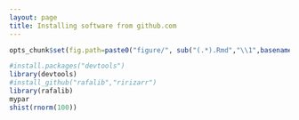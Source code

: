 ```yaml
---
layout: page
title: Installing software from github.com
---
```


```r
opts_chunk$set(fig.path=paste0("figure/", sub("(.*).Rmd","\\1",basename(knitr:::knit_concord$get('infile'))), "-"))
```


```r
#install.packages("devtools")
library(devtools)
#install_github("rafalib","ririzarr")
library(rafalib)
mypar
shist(rnorm(100))
```

